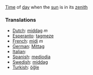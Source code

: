 [[Time]] of [[day]] when the [[sun]] is in its [[zenith]]

===Translations===
*[[Dutch]]: [[middag]] ''m''
*[[Esperanto]]: [[tagmeze]]
*[[French]]: [[midi]] ''m''
*[[German]]: [[Mittag]]
*[[Italian]]: [[]]
*[[Spanish]]: [[mediodia]]
*[[Swedish]]: [[middag]]
*[[Turkish]]: [[öğle]]
